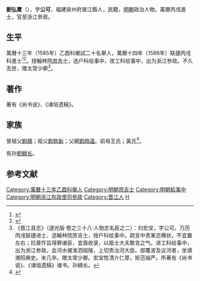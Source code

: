 {{明清人物信息框
| 姓名 = 劉弘寶
| 原名 =
| 圖片名稱= 
| 圖片大小 =
| 圖片說明 = 
| 最高職務 = 浙江布政使司參政
| 國家 = 大明 
| 爵位 =
| 籍貫 = 福建泉州府晉江縣
| 族裔 = 
| 字號 = 字公可
| 諡號 =
| 出生日期 = 生年不詳
| 出生地點 = 
| 逝世日期 = 卒年不詳
| 逝世地點 =
| 墓葬 =
| 配偶 = 
| 親屬 = 
| 出身 =
* 萬曆十四年丙戌科進士出身
| 經歷 =
| 著作 =  
}}
'''劉弘寶'''（{{bd|？||？|catIdx=}}），字'''公可'''，福建泉州府晉江縣人，民籍，[[明朝|明朝]]政治人物。萬曆丙戌進士，官至浙江參政。

== 生平 ==
萬曆十三年（1585年）乙酉科鄉試二十名舉人，萬曆十四年（1586年）联捷丙戌科進士<ref>{{Cite book|title=《皇明贡举考》卷五|last=（明）[[张朝瑞|张朝瑞]]|first=|publisher=《续修四库全书》史部第828册|year=|isbn=|location=|pages=}}</ref><ref>{{Cite book|title=贡举志五种 上|last=鲁小俊，江俊伟著|first=|publisher=武汉：武汉大学出版社|year=2009|isbn=978-7-307-07043-1|location=|pages=}}</ref>。授翰林院[[庶吉士|庶吉士]]，选户科给事中，改工科给事中，出为浙江参政。不久去世，赠太常少卿<ref>《晋江县志》（道光版·卷之三十八·人物志名臣之二）：刘宏宝，字公可。万历丙戌联捷进士，选翰林院庶吉士，授户科给事中。疏言中贵某恣横状，不宜置左右；抗章忤旨得罪诸臣，宜亟收录，以振士大夫敢言之气。进工科给事中，出为浙江参政。会河水被淮泗祖陵，上切责治河大臣。部覆波及议河者，坐谪潮阳典史。未几卒。赠太常少卿。宏宝性清介仁厚，矩范端严。所著有《尚书说》、《谏垣遗稿》诸书。孙鳞长。</ref>。

==著作==
著有《尚书说》、《谏垣遗稿》。

==家族==
曾祖父[[劉積|劉積]]；祖父[[劉欽新|劉欽新]]；父親[[劉時逵|劉時逵]]。前母王氏；黃氏<ref>{{Cite book|title=天一阁藏明代科举录选刊 登科录 点校本|last=龚延明主编|first=|publisher=宁波出版社|year=2016|isbn=978-7-5526-2320-8|location=宁波|pages=|quote=《天一閣藏明代科舉錄選刊.登科錄》之《萬曆丙戌科進士同年總綠》}}</ref>。

有孙[[劉鳞长|劉鳞长]]。

==参考文献==
{{reflist}}

{{萬曆十四年丙戌科殿試金榜}}

{{DEFAULTSORT:Liu刘}}
[[Category:萬曆十三年乙酉科舉人|Category:萬曆十三年乙酉科舉人]]
[[Category:明朝庶吉士|Category:明朝庶吉士]]
[[Category:明朝給事中|Category:明朝給事中]]
[[Category:明朝浙江布政使司參政|Category:明朝浙江布政使司參政]]
[[Category:晋江人|Category:晋江人]]
[[Category:劉姓|H]]
